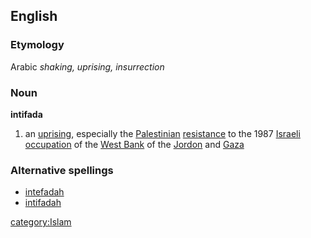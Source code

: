 ==English==
===Etymology===
Arabic ''shaking, uprising, insurrection''
===Noun===
{{wikipedia}}
'''intifada'''
# an [[uprising]], especially the [[Palestinian]] [[resistance]] to the 1987 [[Israeli]] [[occupation]] of the [[West Bank]] of the [[Jordon]] and [[Gaza]]
===Alternative spellings===
*[[intefadah]]
*[[intifadah]]
[[category:Islam]]
